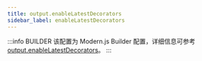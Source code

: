 ```yaml
---
title: output.enableLatestDecorators
sidebar_label: enableLatestDecorators
---
```


:::info BUILDER
该配置为 Modern.js Builder 配置，详细信息可参考 [output.enableLatestDecorators](https://modernjs.dev/builder/api/config-output.html#output-enablelatestdecorators)。
:::


<Main />
